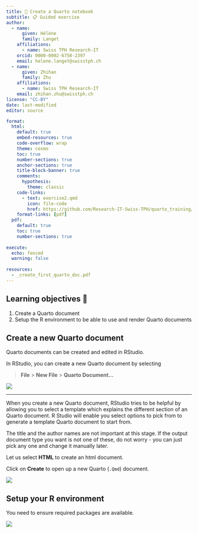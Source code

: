 ```yaml
---
title: 🌱 Create a Quarto notebook
subtitle: 📋 Guided exercise
author:
  - name:
      given: Hélène
      family: Langet
    affiliations:
      - name: Swiss TPH Research-IT
    orcid: 0000-0002-6758-2397
    email: helene.langet@swisstph.ch
  - name:
      given: Zhihan
      family: Zhu
    affiliations:
      - name: Swiss TPH Research-IT
    email: zhihan.zhu@swisstph.ch
license: "CC-BY"
date: last-modified
editor: source

format:
  html:
    default: true
    embed-resources: true
    code-overflow: wrap
    theme: cosmo
    toc: true
    number-sections: true
    anchor-sections: true
    title-block-banner: true
    comments:
      hypothesis: 
        theme: classic
    code-links:
      - text: exercise2.qmd
        icon: file-code
        href: https://github.com/Research-IT-Swiss-TPH/quarto_training/blob/main/practicals/_exercise2.qmd
    format-links: [pdf]
  pdf:
    default: true
    toc: true
    number-sections: true
    
execute:
  echo: fenced
  warning: false
  
resources:
  - _create_first_quarto_doc.pdf  
---
```


## Learning objectives 🎯 

1.  Create a Quarto document
2.  Setup the R environment to be able to use and render Quarto documents

## Create a new Quarto document

Quarto documents can be created and edited in RStudio.

In RStudio, you can create a new Quarto document by selecting

> **File** \> **New File** \> **Quarto Document...**

![](../images/create_quarto.png)

::: {.content-visible when-format="revealjs"}

---

:::

When you create a new Quarto document, RStudio tries to be helpful by allowing you to select a template which explains the different section of an Quarto document. R Studio will enable you select options to pick from to generate a template Quarto document to start from.

The title and the author names are not important at this stage. If the output document type you want is not one of these, do not worry - you can just pick any one and change it manually later.

Let us select **HTML** to create an html document.

Click on **Create** to open up a new Quarto (`.Qmd`) document.

![](../images/paste-67B97E04.png)

## Setup your R environment

You need to ensure required packages are available.

![](../images/quarto_packages.png)
